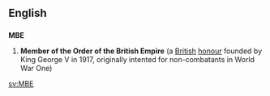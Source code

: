 ==English==

==={{initialism}}===
'''MBE'''

# '''Member of the Order of the British Empire''' (a [[British]] [[honour]] founded by King George V in 1917, originally intented for non-combatants in World War One)

[[sv:MBE]]